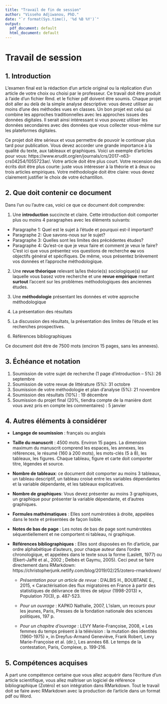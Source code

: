 ```yaml
---
title: "Travail de fin de session"
author: "Visseho Adjiwanou, PhD."
date: "`r format(Sys.time(), '%d %B %Y')`"
output:
  pdf_document: default
  html_document: default
---
```



# Travail de session

## 1. Introduction

L'examen final est la rédaction d'un article original ou la réplication d'un article de votre choix ou choisi par le professeur. Ce travail doit être produit à l'aide d'un fichier Rmd. et le fichier pdf doivent être soumis. Chaque projet doit aller au delà de la simple analyse descriptive: vous devez utiliser au moins d'une des méthodes vues en classes. Un bon projet est celui qui combine les approches traditionnelles avec les approches issues des données digitales. Il serait ainsi intéressant si vous pouvez utiliser les données secondaires avec des données que vous collecter vous-même sur les plateformes digitales. 

Ce projet doit être sérieux et vous permettre de pouvoir le continuer plus tard pour publication. Vous devez accorder une grande importance à la qualité du texte, aux tableaux et graphiques. Voici un exemple d'articles pour vous: https://www.erudit.org/en/journals/crs/2017-n63-crs04254/1055723ar/. Votre article doit être plus court. Votre recension des écrits doit être plus courte: juste vous intéresser à la théorie et à deux ou trois articles empiriques. Votre méthodologie doit être claire: vous devez clairement justifier le choix de votre échantillon.


## 2. Que doit contenir ce document

Dans l'un ou l'autre cas, voici ce que ce document doit comprendre:

1. Une **introduction** succincte et claire. Cette introduction doit comporter plus ou moins 4 paragraphes avec les éléments suivants:
  - Paragraphe 1: Quel est le sujet à l’étude et pourquoi est-il important?
  - Paragraphe 2: Que savons-nous sur le sujet?
  - Paragraphe 3: Quelles sont les limites des précédentes études?
  - Paragraphe 4: Qu'est-ce que je veux faire et comment je veux le faire? C'est ici que vous présentez vos questions de recherche **ou** vos objectifs général et spécifiques. De même, vous présentez brièvement vos données et l'approche méthodologique.

2. Une **revue théorique** relevant la/les théorie(s) sociologique(s) sur laquelle vous basez votre recherche et une **revue empirique** mettant **surtout** l'accent sur les problèmes méthodologiques des anciennes études. 

3. Une **méthodologie** présentant les données et votre approche méthodologique

4. La présentation des résultats

5. La discussion des résultats, la présentation des limites de l'étude et les recherches prospectives.

6. Références bibliographiques

Ce document doit être de 7500 mots (enciron 15 pages, sans les annexes). 

## 3. Échéance et notation
<!--
1. Présentation préliminaire de votre projet (partie 1 à 3) : 1 novembre (15%)
2. Deuxième présentation de de votre projet (Partie 3 et 4) : 13 décembre (20% de la note finale)
3. Travail final soumis (65%)
  - 70% sur le fond
  - 10% sur la forme. Prêtez attention à l'écriture et à la qualité du document.

Le calendrier est suggestif. 
-->

1. Soumission de votre sujet de recherche (1 page d’introduction – 5%): 26 septembre
2. Soumission de votre revue de littérature (5%): 31 octobre
3. Soumission de votre méthodologie et plan d’analyse (5%): 21 novembre
4. Soumission des résultats (10%) : 19 décembre
5. Soumission du projet final (20%, tiendra compte de la manière dont vous avez pris en compte les commentaires) : 5 janvier 



## 4. Autres éléments à considérer

- **Langage de soumission** : français ou anglais

- **Taille du manuscrit** : 4500 mots. Environ 15 pages. La dimension maximum du manuscrit comprend les espaces, les annexes, les références, le résumé (160 à 200 mots), les mots-clés (5 à 8), les tableaux, les figures. Chaque tableau, figure et carte doit comporter titre, légendes et source.

- **Nombre de tableaux**: ce document doit comporter au moins 3 tableaux, un tableau descriptif, un tableau croisé entre les variables dépendantes et la variable dépendante, et les tableaux explicatives.

- **Nombre de graphiques**: Vous devez présenter au moins 3 graphiques, un graphique pour présenter la variable dépendante, et d'autres graphiques.

- **Formules mathématiques** : Elles sont numérotées à droite, appelées dans le texte et présentées de façon lisible.

- **Notes de bas de page** : Les notes de bas de page sont numérotées séquentiellement et ne comportent ni tableau, ni graphique.

- **Références bibliographiques** : Elles sont disposées en fin d’article, par ordre alphabétique d’auteurs, pour chaque auteur dans l’ordre chronologique, et appelées dans le texte sous la forme (Laslett, 1977) ou (Ekert-Jaffé et al., 2002 ; Delbès et Gaymu, 2005). 
Ceci peut se faire directement dans RMarkdown: https://christopherjunk.netlify.com/blog/2019/02/25/zotero-rmarkdown/

  - *Présentation pour un article de revue* : D’ALBIS H., BOUBTANE E., 2015, « Caractérisation des flux migratoires en France à partir des statistiques de délivrance de titres de séjour (1998-2013) », Population 70(3), p. 487-523.

  - *Pour un ouvrage* : KAPKO Nathalie, 2007, L’islam, un recours pour les jeunes, Paris, Presses de la fondation nationale des sciences politiques, 197 p.

  - *Pour un chapitre d’ouvrage* : LEVY Marie-Françoise, 2008, « Les femmes du temps présent à la télévision : la mutation des identités (1960-1975) », in Dreyfus-Armand Geneviève, Frank Robert, Levy Marie-Françoise et al. (dir.), Les années 68. Le temps de la contestation, Paris, Complexe, p. 199-216.
  
## 5. Compétences acquises

A part une compétence certaine que vous allez acquérir dans l'écriture d'un article scientifique, vous allez maîtriser un logiciel de référence bibliographique (Zotéro) et son intégration dans RMarkdown. Tout le travail doit se faire avec RMarkdown avec la production de l'article dans un format pdf ou Word.
